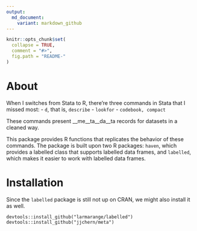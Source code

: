 ```yaml
---
output:
  md_document:
    variant: markdown_github
---
```


<!-- README.md is generated from README.Rmd. Please edit that file -->

```r
knitr::opts_chunk$set(
  collapse = TRUE,
  comment = "#>",
  fig.path = "README-"
)
```

# About

When I switches from Stata to R, there're three commands in Stata that I missed most:
- `d`, that is, `describe`
- `lookfor`
- `codebook, compact`

These commands present __me__ta__da__ta records for datasets in a cleaned way. 

This package provides R functions that replicates the behavior of these commands.
The package is built upon two R packages: `haven`, which provides a labelled class that supports labelled data frames, and `labelled`, which makes it easier to work with 
labelled data frames.

# Installation

Since the `labelled` package is still not up on CRAN, we might also install it as well.

```
devtools::install_github("larmarange/labelled")
devtools::install_github("jjchern/meta")
```
